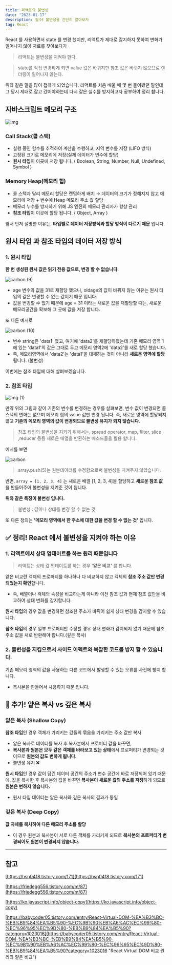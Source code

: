 ```yaml
---
title: 리액트의 불변성
date: "2023-01-17"
description: 필수❗️ 불변성을 간단히 알아보자
tag: React
---
```


React 를 사용하면서 state 를 변경 했지만, 리액트가 제대로 감지하지 못하여 변화가 일어나지 않아 자료를 찾아보다가

> 리액트는 불변성을 지켜야 한다.

> state를 직접 변경하게 되면 value 값은 바뀌지만 참조 값은 바뀌지 않으므로 렌더링이 일어나지 않는다.

위와 같은 말을 많이 접하게 되었습니다. 리액트를 처음 배울 때 몇 번 들어봤던 말인데 그 당시 제대로 잡고 갔어야하는데 다시 같은 실수를 방지하고자 공부하여 정리 합니다.

## 자바스크립트 메모리 구조

![img](https://user-images.githubusercontent.com/87301268/223899501-bfe38e63-418a-4a4f-8b88-0e72303e8841.png)

### Call Stack(콜 스택)

-   실행 중인 함수를 추적하여 계산을 수행하고, 지역 변수를 저장 (LIFO 방식)
-   고정된 크기로 메모리에 저장(실제 데이터가 변수에 할당)
-   **원시 타입**이 이곳에 저장 됩니다. ( Boolean, String, Number, Null, Undefined, Symbol )

### Memory Heap(메모리 힙)

-   콜 스택과 달리 메모리 할당은 랜덤하게 배치 → 데이터의 크기가 정해지지 않고 메모리에 저장 + 변수에 Heap 메모리 주소 값 할당
-   메모리 누수를 방지하기 위해 JS 엔진의 메모리 관리자가 항상 관리
-   **참조 타입**이 이곳에 할당 됩니다. ( Object, Array )

앞서 먼저 설명한 이유는, **타입별로 데이터 저장방식과 할당 방식이 다르기 때문** 입니다.

## 원시 타입 과 참조 타입의 데이터 저장 방식

### 1. 원시 타입

**한 번 생성된 원시 값은 읽기 전용 값으로, 변경 할 수 없습니다.**

![carbon (9)](https://user-images.githubusercontent.com/87301268/223899574-82c136d0-82de-4501-83ac-df453d4b0d01.png)

-   age 변수의 값을 31로 재할당 했으나, oldage의 값이 바뀌지 않는 이유는 원시 타입의 값은 변경할 수 없는 값이기 때문 입니다.
-   값을 변경할 수 없기 때문에 age = 31 이라는 새로운 값을 재할당할 때는, 새로운 메모리공간을 확보해 그 곳에 값을 저장 합니다.

또 다른 예시로

![carbon (10)](https://user-images.githubusercontent.com/87301268/223899676-a138085e-c6b5-47cb-994e-4df9616b63c7.png)

-   변수 string은 'data1' 였고, 여기에 'data2'를 재할당하였는데 기존 메모리 영역 1에 있는 'data1'의 값은 그대로 두고 메모리 영역2에 'data2'를 새로 할당 했습니다.
-   즉, 메모리영역에서 'data2'는 'data1'을 대체하는 것이 아니라 **새로운 영역에 할당**됩니다. (불변성)

이번에는 참조 타입에 대해 살펴보겠습니다.

### 2. 참조 타입

![img (1)](https://user-images.githubusercontent.com/87301268/223899848-b0f4dba2-3ceb-4961-8add-0927f6a5b419.png)

만약 위의 그림과 같이 기존의 변수를 변경하는 경우를 살펴보면, 변수 값이 변경되면
콜스택의 변화는 없으며 메모리 힙의 value 값만 변경 됩니다. 즉, 새로운 영역에 할당되지 않고 **기존의 메모리 영역의 값이 변경되므로 불변성 유지가 되지 않습니다**.

> 참조 타입의 불변성을 지키기 위해서는, spread operator, map, filter, slice ,reducer 등등 새로운 배열을 반환하는 메소드들을 활용 합니다.

예시를 보면

![carbon](https://user-images.githubusercontent.com/87301268/236991347-100739eb-ade1-4402-9ef8-598ee9aff779.png)

> array.push(5)는 원본데이터를 수정함으로써 불변성을 지켜주지 않았습니다.

반면, `array = [1, 2, 3, 4]` 는 새로운 배열 [1, 2, 3, 4]을 할당하고 **새로운 참조 값**을 만들어주어 불변성을 지켜준 것이 됩니다.

**위와 같은 특징이 불변성 입니다.**

> 불변성 : 값이나 상태를 변경 할 수 없는 것

또 다른 정의는 **'메모리 영역에서 한 주소에 대한 값을 변경 할 수 없는 것'** 입니다.

## ✅ 정리! React 에서 불변성을 지켜야 하는 이유

### 1. 리액트에서 상태 업데이트를 하는 원리 때문입니다

> 리액트는 상태 값 업데이트를 하는 경우 '**얕은 비교'** 를 합니다.

얕은 비교란 객체의 프로퍼티를 하나하나 다 비교하지 않고 객체의 **참조 주소 값만 변경되었는지 확인**합니다.

-   즉, 배열이나 객체의 속성을 비교하는게 아니라 이전 참조 값과 현재 참조 값만을 비교하여 상태 변화를 감지합니다.

**원시 타입**의 경우 값을 변경하면 참조한 주소가 바뀌어 쉽게 상태 변경을 감지할 수 있습니다.

**참조 타입**의 경우 일부 프로퍼티만 수정할 경우 상태 변화가 감지되지 않기 때문에 참조 주소 값을 새로 반환해야 합니다.(깊은 복사)

### 2. 불변성을 지킴으로서 사이드 이펙트와 복잡한 코드를 방지 할 수 있습니다.

기존 메모리 영역의 값을 사용하는 다른 코드에서 발생할 수 있는 오류를 사전에 방지 합니다.

-   복사본을 만들어서 사용하기 때문 입니다.

## 👋 추가! 얕은 복사 vs 깊은 복사

### 얕은 복사 (Shallow Copy)

**참조 타입**인 경우 객체가 가리키는 값들의 묶음을 가리키는 주소 값만 복사

-   얕은 복사로 데이터를 복사 후 복사본에서 프로퍼티 값을 바꾸면,
-   **복사본과 원본은 모두 같은 객체를 바라보고 있는 상태**에서 프로퍼티가 변경되는 것이므로 **원본의 값도 변하게 됩니다.**
-   불변성 유지 ❌

**원시 타입**인 경우 값이 담긴 데이터 공간의 주소가 변수 공간에 바로 저장되어 있기 때문에,
값을 복사한 후 복사본의 값을 바꾸면 **복사본이 새로운 값의 주소를 저장**하게 되므로 **원본은 변하지 않습니다.**

-   원시 타입 데이터는 얕은 복사와 깊은 복사의 결과가 동일

### 깊은 복사 (Deep Copy)

**값 자체를 복사하여 다른 메모리 주소를 할당**

-   이 경우 원본과 복사본이 서로 다른 객체를 가리키게 되므로 **복사본의 프로퍼티가 변경되어도 원본이 변경되지 않습니다.**

---

## 참고

[https://hsp0418.tistory.com/171](https://hsp0418.tistory.com/171)

[https://friedegg556.tistory.com/m/87](https://friedegg556.tistory.com/m/87)

[https://ko.javascript.info/object-copy](https://ko.javascript.info/object-copy)

[https://babycoder05.tistory.com/entry/React-Virtual-DOM-%EA%B3%BC-%EB%B9%84%EA%B5%90-%EC%9B%90%EB%A6%AC%EC%99%80-%EC%96%95%EC%9D%80-%EB%B9%84%EA%B5%90?category=1023016](https://babycoder05.tistory.com/entry/React-Virtual-DOM-%EA%B3%BC-%EB%B9%84%EA%B5%90-%EC%9B%90%EB%A6%AC%EC%99%80-%EC%96%95%EC%9D%80-%EB%B9%84%EA%B5%90?category=1023016 "React Virtual DOM 비교 원리와 얕은 비교")
